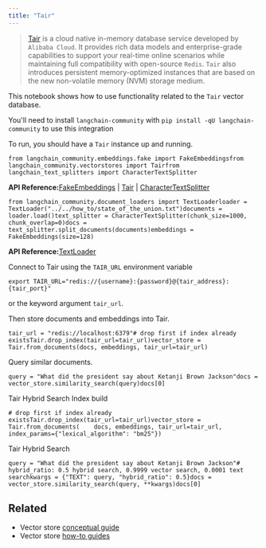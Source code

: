 ```yaml
---
title: "Tair"
---
```


> [Tair](https://www.alibabacloud.com/help/en/tair/latest/what-is-tair) is a cloud native in-memory database service developed by `Alibaba Cloud`. It provides rich data models and enterprise-grade capabilities to support your real-time online scenarios while maintaining full compatibility with open-source `Redis`. `Tair` also introduces persistent memory-optimized instances that are based on the new non-volatile memory (NVM) storage medium.

This notebook shows how to use functionality related to the `Tair` vector database.

You'll need to install `langchain-community` with `pip install -qU langchain-community` to use this integration

To run, you should have a `Tair` instance up and running.

```
from langchain_community.embeddings.fake import FakeEmbeddingsfrom langchain_community.vectorstores import Tairfrom langchain_text_splitters import CharacterTextSplitter
```

**API Reference:**[FakeEmbeddings](https://python.langchain.com/api_reference/community/embeddings/langchain_community.embeddings.fake.FakeEmbeddings.html) | [Tair](https://python.langchain.com/api_reference/community/vectorstores/langchain_community.vectorstores.tair.Tair.html) | [CharacterTextSplitter](https://python.langchain.com/api_reference/text_splitters/character/langchain_text_splitters.character.CharacterTextSplitter.html)

```
from langchain_community.document_loaders import TextLoaderloader = TextLoader("../../how_to/state_of_the_union.txt")documents = loader.load()text_splitter = CharacterTextSplitter(chunk_size=1000, chunk_overlap=0)docs = text_splitter.split_documents(documents)embeddings = FakeEmbeddings(size=128)
```

**API Reference:**[TextLoader](https://python.langchain.com/api_reference/community/document_loaders/langchain_community.document_loaders.text.TextLoader.html)

Connect to Tair using the `TAIR_URL` environment variable

```
export TAIR_URL="redis://{username}:{password}@{tair_address}:{tair_port}"
```

or the keyword argument `tair_url`.

Then store documents and embeddings into Tair.

```
tair_url = "redis://localhost:6379"# drop first if index already existsTair.drop_index(tair_url=tair_url)vector_store = Tair.from_documents(docs, embeddings, tair_url=tair_url)
```

Query similar documents.

```
query = "What did the president say about Ketanji Brown Jackson"docs = vector_store.similarity_search(query)docs[0]
```

Tair Hybrid Search Index build

```
# drop first if index already existsTair.drop_index(tair_url=tair_url)vector_store = Tair.from_documents(    docs, embeddings, tair_url=tair_url, index_params={"lexical_algorithm": "bm25"})
```

Tair Hybrid Search

```
query = "What did the president say about Ketanji Brown Jackson"# hybrid_ratio: 0.5 hybrid search, 0.9999 vector search, 0.0001 text searchkwargs = {"TEXT": query, "hybrid_ratio": 0.5}docs = vector_store.similarity_search(query, **kwargs)docs[0]
```

## Related

* Vector store [conceptual guide](/src/oss/concepts/vectorstores)
* Vector store [how-to guides](/src/oss/how_to/#vector-stores)
